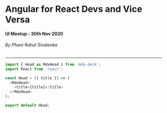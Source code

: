 



<Head title="Angular for React Devs and Vice Versa" />

<!-- Slides Start -->

# Angular for React Devs and Vice Versa

#### UI Meetup - 30th Nov 2020

###### By Phani Rahul Sivalenka

---

<CodeSurfer theme={oceanicNext}>

```js title="Test" subtitle="Test Subtitle"
import { Head as MdxHead } from 'mdx-deck';
import React from 'react';

const Head = ({ title }) => (
  <MdxHead>
    <title>{title}</title>
  </MdxHead>
);

export default Head;
```

</CodeSurfer>
